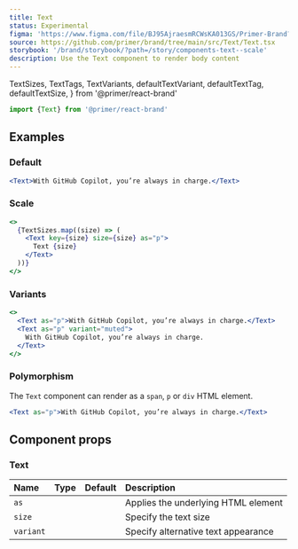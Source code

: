 ```yaml
---
title: Text
status: Experimental
figma: 'https://www.figma.com/file/BJ95AjraesmRCWsKA013GS/Primer-Brand?node-id=354%3A9513'
source: https://github.com/primer/brand/tree/main/src/Text/Text.tsx
storybook: '/brand/storybook/?path=/story/components-text--scale'
description: Use the Text component to render body content
---
```


  TextSizes,
  TextTags,
  TextVariants,
  defaultTextVariant,
  defaultTextTag,
  defaultTextSize,
} from '@primer/react-brand'

```js
import {Text} from '@primer/react-brand'
```

## Examples

### Default

```jsx live
<Text>With GitHub Copilot, you’re always in charge.</Text>
```

### Scale

```jsx live
<>
  {TextSizes.map((size) => (
    <Text key={size} size={size} as="p">
      Text {size}
    </Text>
  ))}
</>
```

### Variants

```jsx live
<>
  <Text as="p">With GitHub Copilot, you’re always in charge.</Text>
  <Text as="p" variant="muted">
    With GitHub Copilot, you’re always in charge.
  </Text>
</>
```

### Polymorphism

The `Text` component can render as a `span`, `p` or `div` HTML element.

```jsx live
<Text as="p">With GitHub Copilot, you’re always in charge.</Text>
```

## Component props

### Text

| Name      | Type                                                    |                      Default                      | Description                         |
| :-------- | :------------------------------------------------------ | :-----------------------------------------------: | :---------------------------------- |
| `as`      | <PropTableValues values={TextTags} addLineBreaks />     |   <PropTableValues values={[defaultTextTag]} />   | Applies the underlying HTML element |
| `size`    | <PropTableValues values={TextSizes} addLineBreaks />    |  <PropTableValues values={[defaultTextSize]} />   | Specify the text size               |
| `variant` | <PropTableValues values={TextVariants} addLineBreaks /> | <PropTableValues values={[defaultTextVariant]} /> | Specify alternative text appearance |
